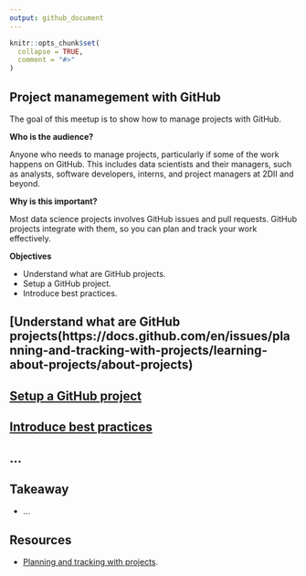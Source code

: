 ```yaml
---
output: github_document
---
```


```r
knitr::opts_chunk$set(
  collapse = TRUE,
  comment = "#>"
)
```

## Project manamegement with GitHub

The goal of this meetup is to show how to manage projects with GitHub.

**Who is the audience?**

Anyone who needs to manage projects, particularly if some of the work
happens on GitHub. This includes data scientists and their managers,
such as analysts, software developers, interns, and project managers at
2DII and beyond.

**Why is this important?**

Most data science projects involves GitHub issues and pull
requests. GitHub projects integrate with them, so you can plan and track
your work effectively.

**Objectives**

* Understand what are GitHub projects.
* Setup a GitHub project.
* Introduce best practices.

## [Understand what are GitHub projects(https://docs.github.com/en/issues/planning-and-tracking-with-projects/learning-about-projects/about-projects)



## [Setup a GitHub project](https://docs.github.com/en/issues/planning-and-tracking-with-projects/learning-about-projects/quickstart-for-projects)



## [Introduce best practices](https://docs.github.com/en/issues/planning-and-tracking-with-projects/learning-about-projects/best-practices-for-projects)






## ...

## Takeaway

* ...

## Resources

* [Planning and tracking with projects](https://docs.github.com/en/issues/planning-and-tracking-with-projects).
